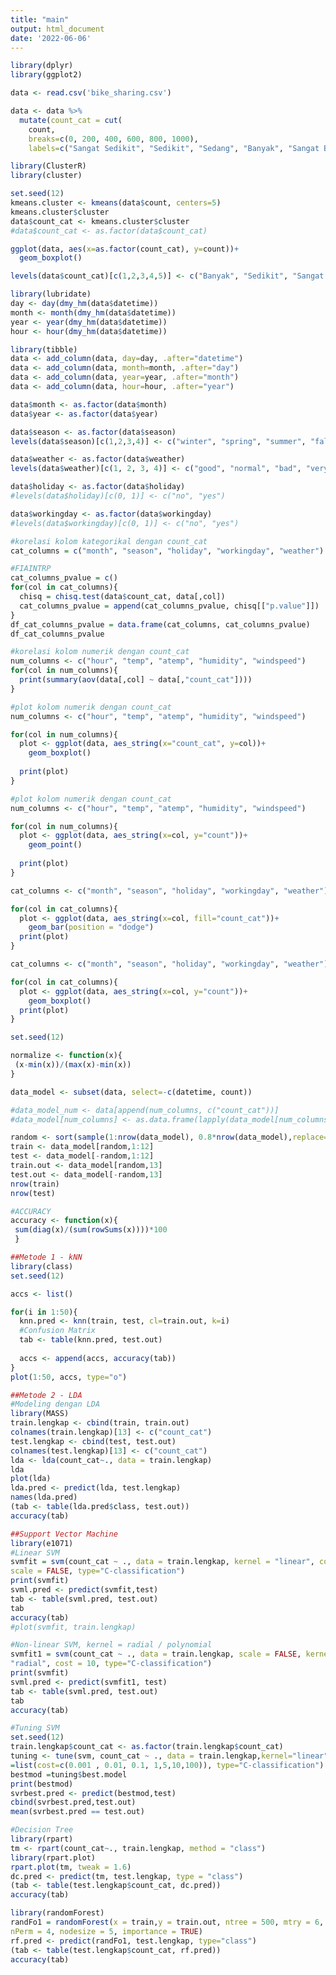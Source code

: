 ```yaml
---
title: "main"
output: html_document
date: '2022-06-06'
---
```


```r
library(dplyr)
library(ggplot2)
```

```r
data <- read.csv('bike_sharing.csv')
```

```r
data <- data %>% 
  mutate(count_cat = cut(
    count, 
    breaks=c(0, 200, 400, 600, 800, 1000),
    labels=c("Sangat Sedikit", "Sedikit", "Sedang", "Banyak", "Sangat Banyak")))
```

```r
library(ClusterR)
library(cluster)

set.seed(12)
kmeans.cluster <- kmeans(data$count, centers=5)
kmeans.cluster$cluster
data$count_cat <- kmeans.cluster$cluster
#data$count_cat <- as.factor(data$count_cat)
```

```r
ggplot(data, aes(x=as.factor(count_cat), y=count))+
  geom_boxplot()

levels(data$count_cat)[c(1,2,3,4,5)] <- c("Banyak", "Sedikit", "Sangat Sedikit", "Sedang", "Sangat Banyak")
```


```r
library(lubridate)
day <- day(dmy_hm(data$datetime))
month <- month(dmy_hm(data$datetime))
year <- year(dmy_hm(data$datetime))
hour <- hour(dmy_hm(data$datetime))

library(tibble)
data <- add_column(data, day=day, .after="datetime")
data <- add_column(data, month=month, .after="day")
data <- add_column(data, year=year, .after="month")
data <- add_column(data, hour=hour, .after="year")

data$month <- as.factor(data$month)
data$year <- as.factor(data$year)
```

```r
data$season <- as.factor(data$season)
levels(data$season)[c(1,2,3,4)] <- c("winter", "spring", "summer", "fall")

data$weather <- as.factor(data$weather)
levels(data$weather)[c(1, 2, 3, 4)] <- c("good", "normal", "bad", "very bad")

data$holiday <- as.factor(data$holiday)
#levels(data$holiday)[c(0, 1)] <- c("no", "yes")

data$workingday <- as.factor(data$workingday)
#levels(data$workingday)[c(0, 1)] <- c("no", "yes")
```

```r
#korelasi kolom kategorikal dengan count_cat
cat_columns = c("month", "season", "holiday", "workingday", "weather")

#FIAINTRP
cat_columns_pvalue = c()
for(col in cat_columns){
  chisq = chisq.test(data$count_cat, data[,col])
  cat_columns_pvalue = append(cat_columns_pvalue, chisq[["p.value"]])
}
df_cat_columns_pvalue = data.frame(cat_columns, cat_columns_pvalue)
df_cat_columns_pvalue
```

```r
#korelasi kolom numerik dengan count_cat
num_columns <- c("hour", "temp", "atemp", "humidity", "windspeed")
for(col in num_columns){
  print(summary(aov(data[,col] ~ data[,"count_cat"])))
}
```
```r
#plot kolom numerik dengan count_cat
num_columns <- c("hour", "temp", "atemp", "humidity", "windspeed")

for(col in num_columns){
  plot <- ggplot(data, aes_string(x="count_cat", y=col))+
    geom_boxplot()
  
  print(plot)
}
```
```r
#plot kolom numerik dengan count_cat
num_columns <- c("hour", "temp", "atemp", "humidity", "windspeed")

for(col in num_columns){
  plot <- ggplot(data, aes_string(x=col, y="count"))+
    geom_point()
  
  print(plot)
}
```

```r
cat_columns <- c("month", "season", "holiday", "workingday", "weather")

for(col in cat_columns){
  plot <- ggplot(data, aes_string(x=col, fill="count_cat"))+
    geom_bar(position = "dodge")
  print(plot)
}

```
```r
cat_columns <- c("month", "season", "holiday", "workingday", "weather")

for(col in cat_columns){
  plot <- ggplot(data, aes_string(x=col, y="count"))+
    geom_boxplot()
  print(plot)
}

```
```r
set.seed(12)

normalize <- function(x){
 (x-min(x))/(max(x)-min(x))
}

data_model <- subset(data, select=-c(datetime, count))

#data_model_num <- data[append(num_columns, c("count_cat"))]
#data_model[num_columns] <- as.data.frame(lapply(data_model[num_columns], normalize))

random <- sort(sample(1:nrow(data_model), 0.8*nrow(data_model),replace=F))
train <- data_model[random,1:12]
test <- data_model[-random,1:12]
train.out <- data_model[random,13]
test.out <- data_model[-random,13]
nrow(train)
nrow(test)
```
```r
#ACCURACY
accuracy <- function(x){
 sum(diag(x)/(sum(rowSums(x))))*100
 }
```

```r
##Metode 1 - kNN
library(class)
set.seed(12)

accs <- list()

for(i in 1:50){
  knn.pred <- knn(train, test, cl=train.out, k=i)
  #Confusion Matrix
  tab <- table(knn.pred, test.out)
  
  accs <- append(accs, accuracy(tab))
}
plot(1:50, accs, type="o")
```

```r
##Metode 2 - LDA
#Modeling dengan LDA
library(MASS)
train.lengkap <- cbind(train, train.out)
colnames(train.lengkap)[13] <- c("count_cat")
test.lengkap <- cbind(test, test.out)
colnames(test.lengkap)[13] <- c("count_cat")
lda <- lda(count_cat~., data = train.lengkap)
lda
plot(lda)
lda.pred <- predict(lda, test.lengkap)
names(lda.pred)
(tab <- table(lda.pred$class, test.out))
accuracy(tab)
```
```r
##Support Vector Machine
library(e1071)
#Linear SVM
svmfit = svm(count_cat ~ ., data = train.lengkap, kernel = "linear", cost = 5, 
scale = FALSE, type="C-classification")
print(svmfit)
svml.pred <- predict(svmfit,test)
tab <- table(svml.pred, test.out)
tab
accuracy(tab)
#plot(svmfit, train.lengkap)
```

```r
#Non-linear SVM, kernel = radial / polynomial
svmfit1 = svm(count_cat ~ ., data = train.lengkap, scale = FALSE, kernel = 
"radial", cost = 10, type="C-classification")
print(svmfit)
svml.pred <- predict(svmfit1, test)
tab <- table(svml.pred, test.out)
tab
accuracy(tab)
```

```r
#Tuning SVM
set.seed(12)
train.lengkap$count_cat <- as.factor(train.lengkap$count_cat)
tuning <- tune(svm, count_cat ~ ., data = train.lengkap,kernel="linear",ranges
=list(cost=c(0.001 , 0.01, 0.1, 1,5,10,100)), type="C-classification")
bestmod =tuning$best.model
print(bestmod)
svrbest.pred <- predict(bestmod,test)
cbind(svrbest.pred,test.out)
mean(svrbest.pred == test.out)
```

```r
#Decision Tree
library(rpart)
tm <- rpart(count_cat~., train.lengkap, method = "class")
library(rpart.plot)
rpart.plot(tm, tweak = 1.6)
dc.pred <- predict(tm, test.lengkap, type = "class")
(tab <- table(test.lengkap$count_cat, dc.pred))
accuracy(tab)
```
```r
library(randomForest)
randFo1 = randomForest(x = train,y = train.out, ntree = 500, mtry = 6, 
nPerm = 4, nodesize = 5, importance = TRUE)
rf.pred <- predict(randFo1, test.lengkap, type="class")
(tab <- table(test.lengkap$count_cat, rf.pred))
accuracy(tab)
```














